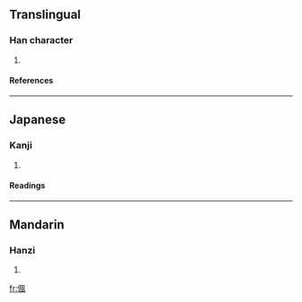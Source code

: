 ==Translingual==
===Han character===
{{Han char|rn=9|rad=人|as=09|sn=11|four=2721<sub>0</sub>|canj=人竹弓戈 (OHNI)}}
# {{defn|Han}}
====References====
{{Han ref|kx=0110.190|dkj=00851|dj=0236.030|hdz=10194.020|uh=5051|ud=20561|bh=D467|bd=54375}}
----
==Japanese==
===Kanji===
{{ja-kanji|grade=|rs=人09}}
# {{defn|Japanese}}
====Readings====
{{ja-readings|on=[[ふう]] (hū), [[ふ]] (fu)|kun=}}
----
==Mandarin==
===Hanzi===
{{cmn-hanzi|pin=[[fēng]] (feng1)|wg=feng<sup>1</sup>}}
# {{defn|Mandarin}}

[[fr:偑]]